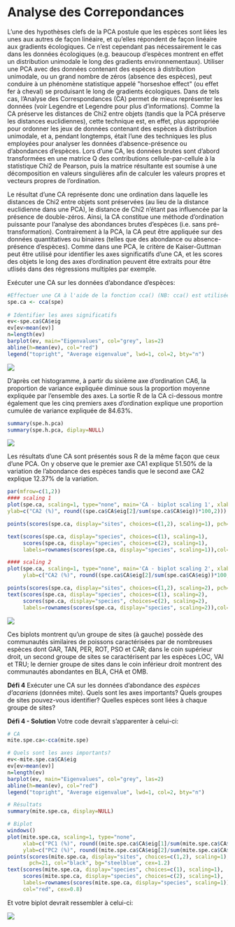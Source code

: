 # Analyse des Correpondances

L'une des hypothèses clefs de la PCA postule que les espèces sont liées
les unes aux autres de façon linéaire, et qu'elles répondent de façon
linéaire aux gradients écologiques. Ce n'est cependant pas
nécessairement le cas dans les données écologiques (e.g. beaucoup
d'espèces montrent en effet un distribution unimodale le long des
gradients environnementaux). Utiliser une PCA avec des données contenant
des espèces à distribution unimodale, ou un grand nombre de zéros
(absence des espèces), peut conduire à un phénomène statistique appelé
\"horseshoe effect\" (ou effet fer à cheval) se produisant le long de
gradients écologiques. Dans de tels cas, l'Analyse des Correspondances
(CA) permet de mieux représenter les données (voir Legendre et Legendre
pour plus d'informations). Comme la CA préserve les distances de Chi2
entre objets (tandis que la PCA préserve les distances euclidiennes),
cette technique est, en effet, plus appropriée pour ordonner les jeux de
données contenant des espèces à distribution unimodale, et a, pendant
longtemps, était l'une des techniques les plus employées pour analyser
les données d'absence-présence ou d'abondances d'espèces. Lors d'une
CA, les données brutes sont d'abord transformées en une matrice Q des
contributions cellule-par-cellule à la statistique Chi2 de Pearson, puis
la matrice résultante est soumise à une décomposition en valeurs
singulières afin de calculer les valeurs propres et vecteurs propres de
l'ordination.

Le résultat d'une CA représente donc une ordination dans laquelle les
distances de Chi2 entre objets sont préservées (au lieu de la distance
euclidienne dans une PCA), le distance de Chi2 n'étant pas influencée
par la présence de double-zéros. Ainsi, la CA constitue une méthode
d'ordination puissante pour l'analyse des abondances brutes d'espèces
(i.e. sans pré-transformation). Contrairement à la PCA, la CA peut être
appliquée sur des données quantitatives ou binaires (telles que des
abondance ou absence-présence d'espèces). Comme dans une PCA, le
critère de Kaiser-Guttman peut être utilisé pour identifier les axes
significatifs d'une CA, et les scores des objets le long des axes
d'ordination peuvent être extraits pour être utlisés dans des
régressions multiples par exemple.

Exécuter une CA sur les données d'abondance d'espèces:

```r
#Effectuer une CA à l'aide de la fonction cca() (NB: cca() est utilisée à la fois pour les CA et CCA)
spe.ca <- cca(spe)
 
# Identifier les axes significatifs
ev<-spe.ca$CA$eig
ev[ev>mean(ev)]
n=length(ev)
barplot(ev, main="Eigenvalues", col="grey", las=2)
abline(h=mean(ev), col="red")
legend("topright", "Average eigenvalue", lwd=1, col=2, bty="n")
```

![](images//ca_guttmankaiser.png){.align-center}

D'après cet histogramme, à partir du sixième axe d'ordination CA6, la
proportion de variance expliquée diminue sous la proportion moyenne
expliquée par l'ensemble des axes. La sortie R de la CA ci-dessous
montre également que les cinq premiers axes d'ordination explique une
proportion cumulée de variance expliquée de 84.63%.

```r
summary(spe.h.pca) 
summary(spe.h.pca, diplay=NULL)
```

![](images//ca_summary.png){.align-center}

Les résultats d'une CA sont présentés sous R de la même façon que ceux
d'une PCA. On y observe que le premier axe CA1 explique 51.50% de la
variation de l'abondance des espèces tandis que le second axe CA2
explique 12.37% de la variation.

```r
par(mfrow=c(1,2))
#### scaling 1
plot(spe.ca, scaling=1, type="none", main='CA - biplot scaling 1', xlab=c("CA1 (%)", round((spe.ca$CA$eig[1]/sum(spe.ca$CA$eig))*100,2)),
ylab=c("CA2 (%)", round((spe.ca$CA$eig[2]/sum(spe.ca$CA$eig))*100,2)))

points(scores(spe.ca, display="sites", choices=c(1,2), scaling=1), pch=21, col="black", bg="steelblue", cex=1.2)

text(scores(spe.ca, display="species", choices=c(1), scaling=1),
     scores(spe.ca, display="species", choices=c(2), scaling=1),
     labels=rownames(scores(spe.ca, display="species", scaling=1)),col="red", cex=0.8)

#### scaling 2
plot(spe.ca, scaling=1, type="none", main='CA - biplot scaling 2', xlab=c("CA1 (%)", round((spe.ca$CA$eig[1]/sum(spe.ca$CA$eig))*100,2)),
     ylab=c("CA2 (%)", round((spe.ca$CA$eig[2]/sum(spe.ca$CA$eig))*100,2)), ylim=c(-2,3))

points(scores(spe.ca, display="sites", choices=c(1,2), scaling=2), pch=21, col="black", bg="steelblue", cex=1.2)
text(scores(spe.ca, display="species", choices=c(1), scaling=2),
     scores(spe.ca, display="species", choices=c(2), scaling=2),
     labels=rownames(scores(spe.ca, display="species", scaling=2)),col="red", cex=0.8)
```

![](images//ca_biplot.png){.align-center}

Ces biplots montrent qu'un groupe de sites (à gauche) possède des
communautés similaires de poissons caractérisées par de nombreuses
espèces dont GAR, TAN, PER, ROT, PSO et CAR; dans le coin supérieur
droit, un second groupe de sites se caractérisent par les espèces LOC,
VAI et TRU; le dernier groupe de sites dans le coin inférieur droit
montrent des communautés abondantes en BLA, CHA et OMB.

**Défi 4** Exécuter une CA sur les données d'abondance des *espèces
d'acariens* (données mite). Quels sont les axes importants? Quels
groupes de sites pouvez-vous identifier? Quelles espèces sont liées à
chaque groupe de sites?

**Défi 4 - Solution**  Votre code devrait s'apparenter à
celui-ci:

```r
# CA 
mite.spe.ca<-cca(mite.spe)

# Quels sont les axes importants? 
ev<-mite.spe.ca$CA$eig
ev[ev>mean(ev)]
n=length(ev)
barplot(ev, main="Eigenvalues", col="grey", las=2)
abline(h=mean(ev), col="red")
legend("topright", "Average eigenvalue", lwd=1, col=2, bty="n")

# Résultats  
summary(mite.spe.ca, display=NULL)

# Biplot
windows()
plot(mite.spe.ca, scaling=1, type="none",
     xlab=c("PC1 (%)", round((mite.spe.ca$CA$eig[1]/sum(mite.spe.ca$CA$eig))*100,2)),
     ylab=c("PC2 (%)", round((mite.spe.ca$CA$eig[2]/sum(mite.spe.ca$CA$eig))*100,2)))
points(scores(mite.spe.ca, display="sites", choices=c(1,2), scaling=1),
       pch=21, col="black", bg="steelblue", cex=1.2)
text(scores(mite.spe.ca, display="species", choices=c(1), scaling=1),
     scores(mite.spe.ca, display="species", choices=c(2), scaling=1),
     labels=rownames(scores(mite.spe.ca, display="species", scaling=1)),
     col="red", cex=0.8)
```

Et votre biplot devrait ressembler à celui-ci:

![](images//ca_mite_biplot.png){.align-center}

